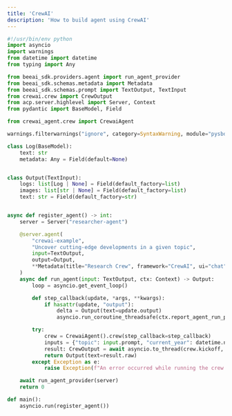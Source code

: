```yaml
---
title: 'CrewAI'
description: 'How to build agent using CrewAI'
---
```


```python main.ts
#!/usr/bin/env python
import asyncio
import warnings
from datetime import datetime
from typing import Any

from beeai_sdk.providers.agent import run_agent_provider
from beeai_sdk.schemas.metadata import Metadata
from beeai_sdk.schemas.prompt import TextOutput, TextInput
from crewai.crew import CrewOutput
from acp.server.highlevel import Server, Context
from pydantic import BaseModel, Field

from crewai_agent.crew import CrewaiAgent

warnings.filterwarnings("ignore", category=SyntaxWarning, module="pysbd")

class Log(BaseModel):
    text: str
    metadata: Any = Field(default=None)


class Output(TextInput):
    logs: list[Log | None] = Field(default_factory=list)
    images: list[str | None] = Field(default_factory=list)
    text: str = Field(default_factory=str)


async def register_agent() -> int:
    server = Server("researcher-agent")

    @server.agent(
        "crewai-example",
        "Uncover cutting-edge developments in a given topic",
        input=TextOutput,
        output=Output,
        **Metadata(title="Research Crew", framework="CrewAI", ui="chat", licence="Apache 2.0").model_dump(),
    )
    async def run_agent(input: TextOutput, ctx: Context) -> Output:
        loop = asyncio.get_event_loop()

        def step_callback(update, *args, **kwargs):
            if hasattr(update, "output"):
                delta = Output(text=update.output)
                asyncio.run_coroutine_threadsafe(ctx.report_agent_run_progress(delta=delta), loop)

        try:
            crew = CrewaiAgent().crew(step_callback=step_callback)
            inputs = {"topic": input.prompt, "current_year": datetime.now().year}
            result: CrewOutput = await asyncio.to_thread(crew.kickoff, inputs=inputs)
            return Output(text=result.raw)
        except Exception as e:
            raise Exception(f"An error occurred while running the crew: {e}")

    await run_agent_provider(server)
    return 0

def main():
    asyncio.run(register_agent())
```

